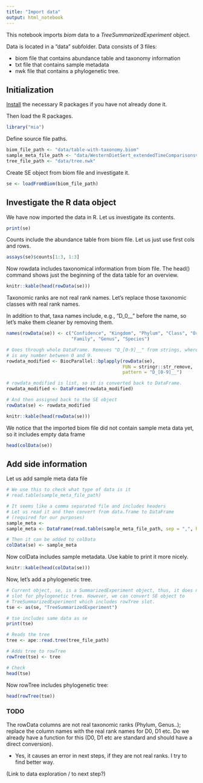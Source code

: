 ```yaml
---
title: "Import data"
output: html_notebook
---
```


This notebook imports _biom_ data to a _TreeSummarizedExperiment_ object. 

Data is located in a "data" subfolder. Data consists of 3 files: 

- biom file that contains abundance table and taxonomy information
- txt file that contains sample metadata
- nwk file that contains a phylogenetic tree.

## Initialization

[Install](install.R) the necessary R packages if you have not already
done it.

Then load the R packages.

```r
library("mia")
```

Define source file paths.

```r
biom_file_path <- "data/table-with-taxonomy.biom"
sample_meta_file_path <- "data/WesternDietSert_extendedTimeComparisonsv4.txt"
tree_file_path <- "data/tree.nwk"
```


Create SE object from biom file and investigate it.

```r
se <- loadFromBiom(biom_file_path)
```


## Investigate the R data object

We have now imported the data in R. Let us investigate its contents.

```r
print(se)
```


Counts include the abundance table from biom file. Let us just use first cols and rows.

```r
assays(se)$counts[1:3, 1:3]
```

Now rowdata includes taxonomical information from biom file. The head() command
shows just the beginning of the data table for an overview.

```r
knitr::kable(head(rowData(se)))
```

Taxonomic ranks are not real rank names. Let's replace those taxonomic classes 
with real rank names. 

In addition to that, taxa names include, e.g., "D_0__" before the name, so let's
make them cleaner by removing them. 

```r
names(rowData(se)) <- c("Confidence", "Kingdom", "Phylum", "Class", "Order", 
                        "Family", "Genus", "Species")

# Goes through whole DataFrame. Removes "D_[0-9]__" from strings, where [0-9]] 
# is any number between 0 and 9. 
rowdata_modified <- BiocParallel::bplapply(rowData(se), 
                                           FUN = stringr::str_remove, 
                                           pattern = "D_[0-9]__")

# rowdata_modified is list, so it is converted back to DataFrame. 
rowdata_modified <- DataFrame(rowdata_modified)

# And then assigned back to the SE object
rowData(se) <- rowdata_modified

knitr::kable(head(rowData(se)))

```

We notice that the imported biom file did not contain sample meta data
yet, so it includes empty data frame

```r
head(colData(se))
```

## Add side information

Let us add sample meta data file

```r
# We use this to check what type of data is it
# read.table(sample_meta_file_path)

# It seems like a comma separated file and includes headers
# Let us read it and then convert from data.frame to DataFrame
# (required for our purposes)
sample_meta <- 
sample_meta <- DataFrame(read.table(sample_meta_file_path, sep = ",", header = TRUE))

# Then it can be added to colData
colData(se) <- sample_meta
```

Now colData includes sample metadata. Use kable to print it more nicely.

```r
knitr::kable(head(colData(se)))
```

Now, let's add a phylogenetic tree.

```r
# Current object, se, is a SummarizedExperiment object, thus, it does not include
# slot for phylogenetic tree. However, we can convert SE object to 
# TreeSummarizedExperiment which includes rowTree slot.
tse <- as(se, "TreeSummarizedExperiment")

# tse includes same data as se
print(tse)
```

```r
# Reads the tree 
tree <- ape::read.tree(tree_file_path)

# Adds tree to rowTree
rowTree(tse) <- tree

# Check
head(tse)
```

Now rowTree includes phylogenetic tree:

```r
head(rowTree(tse))
```

### TODO

The rowData columns are not real taxonomic ranks (Phylum, Genus..);
replace the column names with the real rank names for D0, D1 etc. Do
we already have a function for this (D0, D1 etc are standard and
should have a direct conversion).

- Yes, it causes an error in next steps, if they are not real ranks. I try to find better way. 

(Link to data exploration / to next step?)

